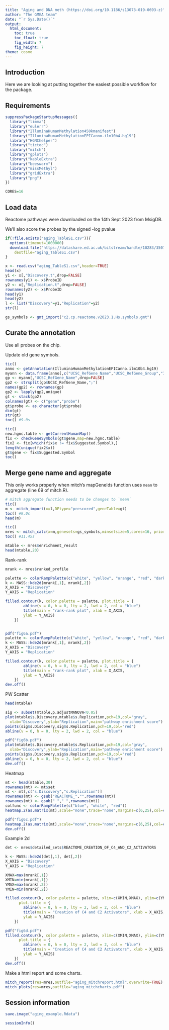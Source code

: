 ```yaml
---
title: "Aging and DNA meth (https://doi.org/10.1186/s13073-019-0693-z)"
author: "The GMEA team"
date: "`r Sys.Date()`"
output:
  html_document:
    toc: true
    toc_float: true
    fig_width: 7
    fig_height: 7
theme: cosmo
---
```


## Introduction

Here we are looking at putting together the easiest possible workflow for the package.

## Requirements

```r

suppressPackageStartupMessages({
  library("limma")
  library("eulerr")
  library("IlluminaHumanMethylation450kmanifest")
  library("IlluminaHumanMethylationEPICanno.ilm10b4.hg19")
  library("HGNChelper")
  library("tictoc")
  library("mitch")
  library("gplots")
  library("kableExtra")
  library("beeswarm")
  library("missMethyl")
  library("gridExtra")
  library("png")
})

CORES=16

```

## Load data

Reactome pathways were downloaded on the 14th Sept 2023 from MsigDB.

We'll also score the probes by the signed -log pvalue

```r

if(!file.exists("aging_TableS1.csv")){
  options(timeout=1000000)
  download.file("https://datashare.ed.ac.uk/bitstream/handle/10283/3507/Supplementary_Table1_Limma_Age_EWAS_w1w3_Autosomes.csv?sequence=10&isAllowed=y",
    destfile="aging_TableS1.csv")
}

x <- read.csv("aging_TableS1.csv",header=TRUE)
head(x)
y1 <- x[,"Discovery.t",drop=FALSE]
rownames(y1) <- x$ProbeID
y2 <- x[,"Replication.t",drop=FALSE]
rownames(y2) <- x$ProbeID
head(y1)
head(y2)
l <- list("Discovery"=y1,"Replication"=y2)
str(l)

gs_symbols <- gmt_import("c2.cp.reactome.v2023.1.Hs.symbols.gmt")


```

## Curate the annotation

Use all probes on the chip.

Update old gene symbols.

```r

tic()
anno <- getAnnotation(IlluminaHumanMethylationEPICanno.ilm10b4.hg19)
myann <- data.frame(anno[,c("UCSC_RefGene_Name","UCSC_RefGene_Group","Islands_Name","Relation_to_Island")])
gp <- myann[,"UCSC_RefGene_Name",drop=FALSE]
gp2 <- strsplit(gp$UCSC_RefGene_Name,";")
names(gp2) <- rownames(gp)
gp2 <- lapply(gp2,unique)
gt <- stack(gp2)
colnames(gt) <- c("gene","probe")
gt$probe <- as.character(gt$probe)
dim(gt)
str(gt)
toc() #9.0s

tic()
new.hgnc.table <- getCurrentHumanMap()
fix <- checkGeneSymbols(gt$gene,map=new.hgnc.table)
fix2 <- fix[which(fix$x != fix$Suggested.Symbol),]
length(unique(fix2$x))
gt$gene <- fix$Suggested.Symbol
toc()

```

## Merge gene name and aggregate

This only works properly when mitch's mapGeneIds function uses `mean` to aggregate (line 69 of mitch.R).

```r

# mitch aggregate function needs to be changes to `mean`
tic()
m <- mitch_import(x=l,DEtype="prescored",geneTable=gt)
toc() #9.0s
head(m)

```

```r

tic()
mres <- mitch_calc(x=m,genesets=gs_symbols,minsetsize=5,cores=16, priority="effect")
toc() #11.45s

mtable <- mres$enrichment_result
head(mtable,20)

```


Rank-rank


```r

mrank <- mres$ranked_profile

palette <- colorRampPalette(c("white", "yellow", "orange", "red", "darkred", "black"))
k <- MASS::kde2d(mrank[,1], mrank[,2])
X_AXIS = "Discovery"
Y_AXIS = "Replication"

filled.contour(k, color.palette = palette, plot.title = {
        abline(v = 0, h = 0, lty = 2, lwd = 2, col = "blue")
        title(main = "rank-rank plot", xlab = X_AXIS,
        ylab = Y_AXIS)
    })


pdf("fig6a.pdf")
palette <- colorRampPalette(c("white", "yellow", "orange", "red", "darkred", "black"))
k <- MASS::kde2d(mrank[,1], mrank[,2])
X_AXIS = "Discovery"
Y_AXIS = "Replication"

filled.contour(k, color.palette = palette, plot.title = {
        abline(v = 0, h = 0, lty = 2, lwd = 2, col = "blue")
        title(main = "rank-rank plot", xlab = X_AXIS,
        ylab = Y_AXIS)
    })
dev.off()

```


PW Scatter

```r

head(mtable)

sig <- subset(mtable,p.adjustMANOVA<0.05)
plot(mtable$s.Discovery,mtable$s.Replication,pch=19,col="gray",
  xlab="Discovery",ylab="Replication",main="pathway enrichment score")
points(sig$s.Discovery,sig$s.Replication,pch=19,col="red")
abline(v = 0, h = 0, lty = 2, lwd = 2, col = "blue")

pdf("fig6b.pdf")
plot(mtable$s.Discovery,mtable$s.Replication,pch=19,col="gray",
  xlab="Discovery",ylab="Replication",main="pathway enrichment score")
points(sig$s.Discovery,sig$s.Replication,pch=19,col="red")
abline(v = 0, h = 0, lty = 2, lwd = 2, col = "blue")
dev.off()

```

Heatmap

```r

mt <- head(mtable,30)
rownames(mt) <- mt$set
mt <- mt[,c("s.Discovery","s.Replication")]
rownames(mt) <- gsub("REACTOME_","",rownames(mt))
rownames(mt) <- gsub("_"," ",rownames(mt))
colfunc <- colorRampPalette(c("blue", "white", "red"))
heatmap.2(as.matrix(mt),scale="none",trace="none",margins=c(6,25),col=colfunc(25),cexRow=0.6,cexCol=1)

pdf("fig6c.pdf")
heatmap.2(as.matrix(mt),scale="none",trace="none",margins=c(6,25),col=colfunc(25),cexRow=0.6,cexCol=1)
dev.off()

```

Example 2d

```r

det <- mres$detailed_sets$REACTOME_CREATION_OF_C4_AND_C2_ACTIVATORS

k <- MASS::kde2d(det[,1], det[,2])
X_AXIS = "Discovery"
Y_AXIS = "Replication"

XMAX=max(mrank[,1])
XMIN=min(mrank[,1])
YMAX=max(mrank[,2])
YMIN=min(mrank[,2])

filled.contour(k, color.palette = palette, xlim=c(XMIN,XMAX), ylim=c(YMIN,YMAX),
      plot.title = {
        abline(v = 0, h = 0, lty = 2, lwd = 2, col = "blue")
        title(main = "Creation of C4 and C2 Activators", xlab = X_AXIS,
        ylab = Y_AXIS)
    })

pdf("fig6d.pdf")
filled.contour(k, color.palette = palette, xlim=c(XMIN,XMAX), ylim=c(YMIN,YMAX),
      plot.title = {
        abline(v = 0, h = 0, lty = 2, lwd = 2, col = "blue")
        title(main = "Creation of C4 and C2 Activators", xlab = X_AXIS,
        ylab = Y_AXIS)
    })
dev.off()

```

Make a html report and some charts.

```r

mitch_report(res=mres,outfile="aging_mitchreport.html",overwrite=TRUE)
mitch_plots(res=mres,outfile="aging_mitchcharts.pdf")

```

## Session information

```r

save.image("aging_example.Rdata")

sessionInfo()

```
